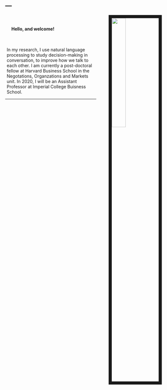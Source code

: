 ---
---

<link rel="stylesheet" href="styles.css" type="text/css">

<img src="images/mikeface.jpg" style="width:30%; border:10px solid; margin-right: 0px; margin-left: 40px" align="right">
<br/>
<h4 style="margin-left: 20px">Hello, and welcome!</h4>
<br/>
<div style="margin-left: 5px">

In my research, I use natural language processing to study decision-making in conversation, to improve how we talk to each other. I am currently a post-doctoral fellow at Harvard Business School in the Negotations, Organzations and Markets unit. In 2020, I will be an Assistant Professor at Imperial College Buisness School.

</div>
***
